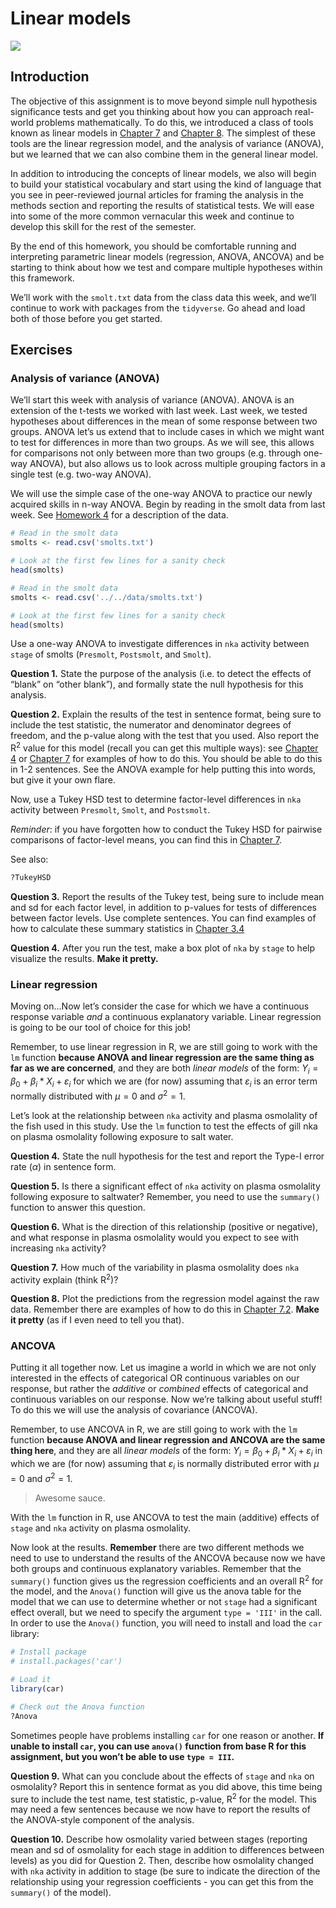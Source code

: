 # Linear models

<img src="../../images/graphs.png">

<h2 id="multi"> Introduction </h2>  

The objective of this assignment is to move beyond simple null hypothesis significance tests and get you thinking about how you can approach real-world problems mathematically. To do this, we introduced a class of tools known as linear models in [Chapter 7](https://danstich.github.io/worst-r/7-Chapter7.html) and [Chapter 8](https://danstich.github.io/worst-r/8-Chapter8.html). The simplest of these tools are the linear regression model, and the analysis of variance (ANOVA), but we learned that we can also combine them in the general linear model.  

In addition to introducing the concepts of linear models, we also will begin to build your statistical vocabulary and start using the kind of language that you see in peer-reviewed journal articles for framing the analysis in the methods section and reporting the results of statistical tests. We will ease into some of the more common vernacular this week and continue to develop this skill for the rest of the semester.  

By the end of this homework, you should be comfortable running and interpreting parametric linear models (regression, ANOVA, ANCOVA) and be starting to think about how we test and compare multiple hypotheses within this framework.

We'll work with the `smolt.txt` data from the class data this week, and we'll continue to work with packages from the `tidyverse`. Go ahead and load both of those before you get started.

## Exercises  
<h3 id="multi"> Analysis of variance (ANOVA) </h3>

We'll start this week with analysis of variance (ANOVA). ANOVA is an extension of the t-tests we worked with last week. Last week, we tested hypotheses about differences in the mean of some response between two groups. ANOVA let's us extend that to include cases in which we might want to test for differences in more than two groups. As we will see, this allows for comparisons not only between more than two groups (e.g. through one-way ANOVA), but also allows us to look across multiple grouping factors in a single test (e.g. two-way ANOVA).

We will use the simple case of the one-way ANOVA to practice our newly acquired skills in n-way ANOVA. Begin by reading in the smolt data from last week. See [Homework 4](https://danstich.github.io/stich/classes/BIOL217/hw04.html) for a description of the data.

```{r, eval=FALSE}
# Read in the smolt data
smolts <- read.csv('smolts.txt')

# Look at the first few lines for a sanity check
head(smolts)
```

```{r, echo=FALSE}
# Read in the smolt data
smolts <- read.csv('../../data/smolts.txt')

# Look at the first few lines for a sanity check
head(smolts)
```


Use a one-way ANOVA to investigate differences in `nka` activity between `stage` of smolts (`Presmolt`, `Postsmolt`, and `Smolt`).  

**Question 1.** State the purpose of the analysis (i.e. to detect the effects of "blank" on "other blank"), and formally state the null hypothesis for this analysis.  

**Question 2.** Explain the results of the test in sentence format, being sure to include the test statistic, the numerator and denominator degrees of freedom, and the p-value along with the test that you used. Also report the R^2^ value for this model (recall you can get this multiple ways): see [Chapter 4](https://danstich.github.io/worst-r/4-Chapter4.html) or [Chapter 7](https://danstich.github.io/worst-r/7-Chapter7.html) for examples of how to do this. You should be able to do this in 1-2 sentences. See the ANOVA example for help putting this into words, but give it your own flare.  

Now, use a Tukey HSD test to determine factor-level differences in `nka` activity between `Presmolt`, `Smolt`, and `Postsmolt`. 

*Reminder*: if you have forgotten how to conduct the Tukey HSD for pairwise comparisons of factor-level means, you can find this in [Chapter 7](https://danstich.github.io/worst-r/7-Chapter7.html).

See also:

```{r, eval = FALSE}
?TukeyHSD
```

**Question 3.** Report the results of the Tukey test, being sure to include mean and sd for each factor level, in addition to p-values for tests of differences between factor levels. Use complete sentences. You can find examples of how to calculate these summary statistics in [Chapter 3.4](https://danstich.github.io/worst-r/3-4-better-data-summaries.html)


**Question 4.** After you run the test, make a box plot of `nka` by `stage` to help visualize the results. **Make it pretty.**


### Linear regression

Moving on...Now let's consider the case for which we have a continuous response variable *and* a continuous explanatory variable. Linear regression is going to be our tool of choice for this job!

Remember, to use linear regression in R, we are still going to work with the `lm` function **because ANOVA and linear regression are the same thing as far as we are concerned**, and they are both *linear models* of the form: $Y_i = \beta_0 + \beta_i*X_i + \varepsilon_i$ for which we are (for now) assuming that $\varepsilon_i$ is an error term normally distributed with $\mu = 0$ and $\sigma^2 = 1$.  

Let's look at the relationship between `nka` activity and plasma osmolality of the fish used in this study. Use the `lm` function to test the effects of gill nka on plasma osmolality following exposure to salt water. 

**Question 4.** State the null hypothesis for the test and report the Type-I error rate ($\alpha$) in sentence form.

**Question 5.** Is there a significant effect of `nka` activity on plasma osmolality following exposure to saltwater? Remember, you need to use the `summary()` function to answer this question. 

**Question 6.** What is the direction of this relationship (positive or negative), and what response in plasma osmolality would you expect to see with increasing `nka` activity?  

**Question 7.** How much of the variability in plasma osmolality does `nka` activity explain (think R^2^)?  

**Question 8.** Plot the predictions from the regression model against the raw data. Remember there are examples of how to do this in [Chapter 7.2](https://danstich.github.io/worst-r/7-2-linear-regression.html). **Make it pretty** (as if I even need to tell you that).

### ANCOVA

Putting it all together now. Let us imagine a world in which we are not only interested in the effects of categorical OR continuous variables on our response, but rather the *additive* or *combined* effects of categorical and continuous variables on our response. Now we're talking about useful stuff! To do this we will use the analysis of covariance (ANCOVA). 

Remember, to use ANCOVA in R, we are still going to work with the `lm` function **because ANOVA and linear regression and ANCOVA are the same thing here**, and they are all *linear models* of the form: $Y_i = \beta_0 + \beta_i*X_i + \varepsilon_i$ in which we are (for now) assuming that $\varepsilon_i$ is normally distributed error with $\mu = 0$ and $\sigma^2 = 1$.

> Awesome sauce.  

With the `lm` function in R, use ANCOVA to test the main (additive) effects of `stage` and `nka` activity on plasma osmolality.  

Now look at the results. **Remember** there are two different methods we need to use to understand the results of the ANCOVA because now we have both groups and continuous explanatory variables. Remember that the `summary()` function gives us the regression coefficients and an overall R^2^ for the model, and the `Anova()` function will give us the anova table for the model that we can use to determine whether or not `stage` had a significant effect overall, but we need to specify the argument `type = 'III'` in the call. In order to use the `Anova()` function, you will need to install and load the `car` library:  

```{r, eval=FALSE}
# Install package
# install.packages('car')

# Load it
library(car)

# Check out the Anova function
?Anova
```

Sometimes people have problems installing `car` for one reason or another. **If unable to install `car`, you can use `anova()` function from base R for this assignment, but you won't be able to use `type = III`.**

**Question 9.** What can you conclude about the effects of `stage` and `nka` on osmolality? Report this in sentence format as you did above, this time being sure to include the test name, test statistic, p-value, R^2^ for the model. This may need a few sentences because we now have to report the results of the ANOVA-style component of the analysis.  

**Question 10.** Describe how osmolality varied between stages (reporting mean and sd of osmolality for each stage in addition to differences between levels) as you did for Question 2. Then, describe how osmolality changed with `nka` activity in addition to stage (be sure to indicate the direction of the relationship using your regression coefficients - you can get this from the `summary()` of the model).  

 